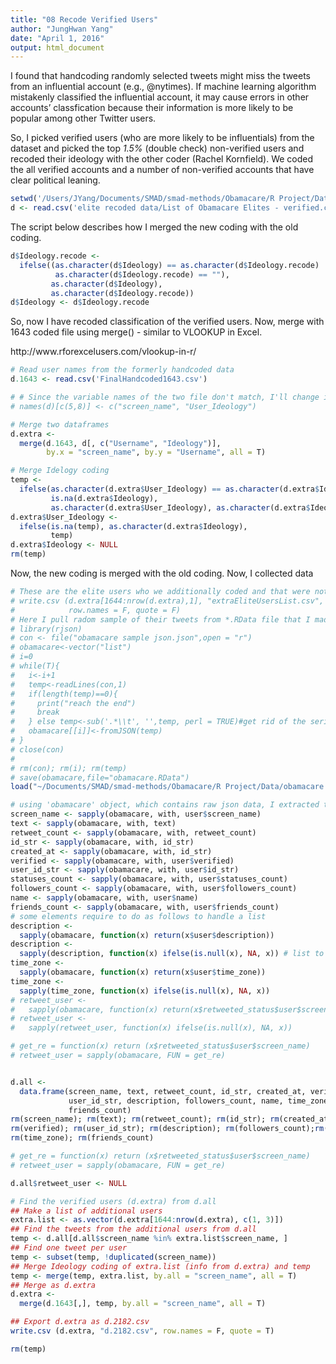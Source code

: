```yaml
---
title: "08 Recode Verified Users"
author: "JungHwan Yang"
date: "April 1, 2016"
output: html_document
---
```


I found that handcoding randomly selected tweets might miss the tweets from an influential account (e.g., @nytimes). If machine learning algorithm mistakenly classified the influential account, it may cause errors in other accounts' classfication because their information is more likely to be popular among other Twitter users.

So, I picked verified users (who are more likely to be influentials) from the dataset and picked the top *1.5%* (double check) non-verified users and recoded their ideology with the other coder (Rachel Kornfield). We coded the all verified accounts and a number of non-verified accounts that have clear political leaning.

```r
setwd('/Users/JYang/Documents/SMAD/smad-methods/Obamacare/R Project/Data/')
d <- read.csv('elite recoded data/List of Obamacare Elites - verified.csv')
```

The script below describes how I merged the new coding with the old coding.

```r
d$Ideology.recode <- 
  ifelse((as.character(d$Ideology) == as.character(d$Ideology.recode) |
          as.character(d$Ideology.recode) == ""),
         as.character(d$Ideology),
         as.character(d$Ideology.recode))
d$Ideology <- d$Ideology.recode
```

So, now I have recoded classification of the verified users.
Now, merge with 1643 coded file using merge() - similar to VLOOKUP in Excel.

http://www.rforexcelusers.com/vlookup-in-r/

```r
# Read user names from the formerly handcoded data
d.1643 <- read.csv('FinalHandcoded1643.csv')

# # Since the variable names of the two file don't match, I'll change it here.
# names(d)[c(5,8)] <- c("screen_name", "User_Ideology")

# Merge two dataframes
d.extra <- 
  merge(d.1643, d[, c("Username", "Ideology")],
        by.x = "screen_name", by.y = "Username", all = T)

# Merge Idelogy coding
temp <- 
  ifelse(as.character(d.extra$User_Ideology) == as.character(d.extra$Ideology) |
         is.na(d.extra$Ideology),
         as.character(d.extra$User_Ideology), as.character(d.extra$Ideology))
d.extra$User_Ideology <- 
  ifelse(is.na(temp), as.character(d.extra$Ideology),
         temp)
d.extra$Ideology <- NULL
rm(temp)
```

Now, the new coding is merged with the old coding. Now, I collected data

```r
# These are the elite users who we additionally coded and that were not in the initial coding set.
# write.csv (d.extra[1644:nrow(d.extra),1], "extraEliteUsersList.csv",
#            row.names = F, quote = F)
# Here I pull radom sample of their tweets from *.RData file that I made using obamacare sample json.json
# library(rjson)
# con <- file("obamacare sample json.json",open = "r")
# obamacare<-vector("list")
# i=0
# while(T){
#   i<-i+1
#   temp<-readLines(con,1)
#   if(length(temp)==0){
#     print("reach the end")
#     break
#   } else temp<-sub('.*\\t', '',temp, perl = TRUE)#get rid of the series ahead of json format
#   obamacare[[i]]<-fromJSON(temp)
# }
# close(con)
# 
# rm(con); rm(i); rm(temp)
# save(obamacare,file="obamacare.RData")
load("~/Documents/SMAD/smad-methods/Obamacare/R Project/Data/obamacare.RData")

# using 'obamacare' object, which contains raw json data, I extracted these properties:
screen_name <- sapply(obamacare, with, user$screen_name)
text <- sapply(obamacare, with, text)
retweet_count <- sapply(obamacare, with, retweet_count)
id_str <- sapply(obamacare, with, id_str)
created_at <- sapply(obamacare, with, id_str)
verified <- sapply(obamacare, with, user$verified)
user_id_str <- sapply(obamacare, with, user$id_str)
statuses_count <- sapply(obamacare, with, user$statuses_count)
followers_count <- sapply(obamacare, with, user$followers_count)
name <- sapply(obamacare, with, user$name)
friends_count <- sapply(obamacare, with, user$friends_count)
# some elements require to do as follows to handle a list
description <-
  sapply(obamacare, function(x) return(x$user$description))
description <- 
  sapply(description, function(x) ifelse(is.null(x), NA, x)) # list to vector
time_zone <-
  sapply(obamacare, function(x) return(x$user$time_zone))
time_zone <- 
  sapply(time_zone, function(x) ifelse(is.null(x), NA, x))
# retweet_user <- 
#   sapply(obamacare, function(x) return(x$retweeted_status$user$screen_name))
# retweet_user <- 
#   sapply(retweet_user, function(x) ifelse(is.null(x), NA, x))

# get_re = function(x) return (x$retweeted_status$user$screen_name)
# retweet_user = sapply(obamacare, FUN = get_re)


d.all <-
  data.frame(screen_name, text, retweet_count, id_str, created_at, verified,
             user_id_str, description, followers_count, name, time_zone,
             friends_count)
rm(screen_name); rm(text); rm(retweet_count); rm(id_str); rm(created_at);
rm(verified); rm(user_id_str); rm(description); rm(followers_count);rm(name);
rm(time_zone); rm(friends_count)

# get_re = function(x) return (x$retweeted_status$user$screen_name)
# retweet_user = sapply(obamacare, FUN = get_re)

d.all$retweet_user <- NULL

# Find the verified users (d.extra) from d.all
## Make a list of additional users
extra.list <- as.vector(d.extra[1644:nrow(d.extra), c(1, 3)])
## Find the tweets from the additional users from d.all
temp <- d.all[d.all$screen_name %in% extra.list$screen_name, ]
## Find one tweet per user
temp <- subset(temp, !duplicated(screen_name)) 
## Merge Ideology coding of extra.list (info from d.extra) and temp
temp <- merge(temp, extra.list, by.all = "screen_name", all = T)
## Merge as d.extra
d.extra <-
  merge(d.1643[,], temp, by.all = "screen_name", all = T)

## Export d.extra as d.2182.csv
write.csv (d.extra, "d.2182.csv", row.names = F, quote = T)

rm(temp)
```
